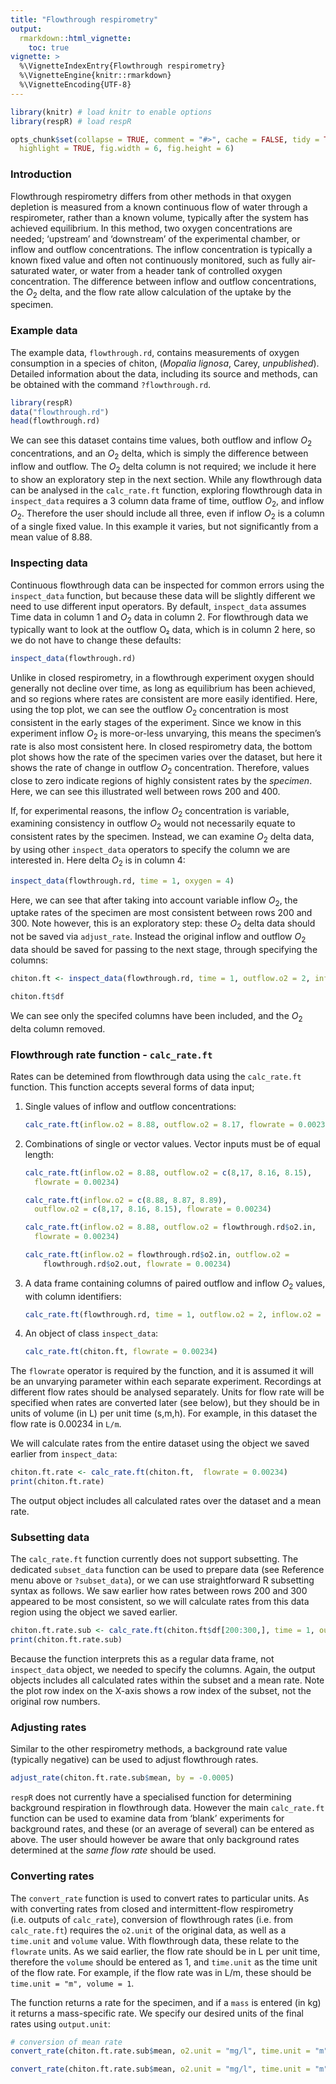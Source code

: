 ```yaml
---
title: "Flowthrough respirometry"
output: 
  rmarkdown::html_vignette:
    toc: true
vignette: >
  %\VignetteIndexEntry{Flowthrough respirometry}
  %\VignetteEngine{knitr::rmarkdown}
  %\VignetteEncoding{UTF-8}
---
```


```r
library(knitr) # load knitr to enable options
library(respR) # load respR

opts_chunk$set(collapse = TRUE, comment = "#>", cache = FALSE, tidy = TRUE, 
  highlight = TRUE, fig.width = 6, fig.height = 6)
```

### Introduction

Flowthrough respirometry differs from other methods in that oxygen depletion is measured from a known continuous flow of water through a respirometer, rather than a known volume, typically after the system has achieved equilibrium. In this method, two oxygen concentrations are needed; 'upstream' and 'downstream' of the experimental chamber, or inflow and outflow concentrations. The inflow concentration is typically a known fixed value and often not continuously monitored, such as fully air-saturated water, or water from a header tank of controlled oxygen concentration. The difference between inflow and outflow concentrations, the $O_2$ delta, and the flow rate allow calculation of the uptake by the specimen.

### Example data

The example data, `flowthrough.rd`, contains measurements of oxygen consumption in a species of chiton, (*Mopalia lignosa*, Carey, *unpublished*).  Detailed information about the data, including its source and methods, can be obtained with the command `?flowthrough.rd`. 

```r
library(respR)
data("flowthrough.rd")
head(flowthrough.rd)
```

We can see this dataset contains time values, both outflow and inflow $O_2$ concentrations, and an $O_2$ delta, which is simply the difference between inflow and outflow. The $O_2$ delta column is not required; we include it here to show an exploratory step in the next section. While any flowthrough data can be analysed in the `calc_rate.ft` function, exploring flowthrough data in `inspect_data` requires a 3 column data frame of time, outflow $O_2$, and inflow $O_2$. Therefore the user should include all three, even if inflow $O_2$ is a column of a single fixed value. In this example it varies, but not significantly from a mean value of 8.88. 

### Inspecting data
Continuous flowthrough data can be inspected for common errors using the `inspect_data` function, but because these data will be slightly different we need to use different input operators. By default, `inspect_data` assumes Time data in column 1 and $O_2$ data in column 2. For flowthrough data we typically want to look at the outflow O₂ data, which is in column 2 here, so we do not have to change these defaults:

```r
inspect_data(flowthrough.rd)
```

Unlike in  closed respirometry, in a flowthrough experiment oxygen should generally not decline over time, as long as equilibrium has been achieved, and so regions where rates are consistent are more easily identified. Here, using the top plot, we can see the outflow $O_2$ concentration is most consistent in the early stages of the experiment. Since we know in this experiment inflow $O_2$ is more-or-less unvarying, this means the specimen's rate is also most consistent here. In closed respirometry data, the bottom plot shows how the rate of the specimen varies over the dataset, but here it shows the rate of change in outflow $O_2$ concentration. Therefore, values close to zero indicate regions of highly consistent rates by the _specimen_. Here, we can see this illustrated well between rows 200 and 400.

If, for experimental reasons, the inflow $O_2$ concentration is variable, examining consistency in outflow $O_2$ would not necessarily equate to consistent rates by the specimen. Instead, we can examine $O_2$ delta data, by using other `inspect_data` operators to specify the column we are interested in. Here delta $O_2$ is in column 4:

```r
inspect_data(flowthrough.rd, time = 1, oxygen = 4)

```

Here, we can see that after taking into account variable inflow $O_2$, the uptake rates of the specimen are most consistent between rows 200 and 300. Note however, this is an exploratory step: these $O_2$ delta data should not be saved via `adjust_rate`. Instead the original inflow and outflow $O_2$ data should be saved for passing to the next stage, through specifying the columns:

```r
chiton.ft <- inspect_data(flowthrough.rd, time = 1, outflow.o2 = 2, inflow.o2 = 3)
```

```r
chiton.ft$df
```

We can see only the specifed columns have been included, and the $O_2$ delta column removed. 

### Flowthrough rate function - `calc_rate.ft`
Rates can be detemined from flowthrough data using the `calc_rate.ft` function. This function accepts several forms of data input; 

1. Single values of inflow and outflow concentrations:

    ```r
    calc_rate.ft(inflow.o2 = 8.88, outflow.o2 = 8.17, flowrate = 0.00234)
    ```

2. Combinations of single or vector values. Vector inputs must be of equal length:

    ```r
    calc_rate.ft(inflow.o2 = 8.88, outflow.o2 = c(8,17, 8.16, 8.15), 
      flowrate = 0.00234)
    
    calc_rate.ft(inflow.o2 = c(8.88, 8.87, 8.89), 
      outflow.o2 = c(8,17, 8.16, 8.15), flowrate = 0.00234)  
    
    calc_rate.ft(inflow.o2 = 8.88, outflow.o2 = flowthrough.rd$o2.in, 
      flowrate = 0.00234)
    
    calc_rate.ft(inflow.o2 = flowthrough.rd$o2.in, outflow.o2 = 
        flowthrough.rd$o2.out, flowrate = 0.00234)
    ```

4. A data frame containing columns of paired outflow and inflow $O_2$ values, with column identifiers:

    ```r
    calc_rate.ft(flowthrough.rd, time = 1, outflow.o2 = 2, inflow.o2 = 3, flowrate = 0.00234)
    ```

5. An object of class `inspect_data`:

    ```r
    calc_rate.ft(chiton.ft, flowrate = 0.00234)
    ```  
    

The `flowrate` operator is required by the function, and it is assumed it will be an unvarying parameter within each separate experiment. Recordings at different flow rates should be analysed separately. Units for flow rate will be specified when rates are converted later (see below), but they should be in units of volume (in L) per unit time (s,m,h). For example, in this dataset the flow rate is 0.00234 in `L/m`.

We will calculate rates from the entire dataset using the object we saved earlier from `inspect_data`: 

```r
chiton.ft.rate <- calc_rate.ft(chiton.ft,  flowrate = 0.00234)
print(chiton.ft.rate)
```

The output object includes all calculated rates over the dataset and a mean rate. 



### Subsetting data

The `calc_rate.ft` function currently does not support subsetting. The dedicated `subset_data` function can be used to prepare data (see Reference menu above or `?subset_data`), or we can use straightforward R subsetting syntax as follows. We saw earlier how rates between rows 200 and 300 appeared to be most consistent, so we will calculate rates from this data region using the object we saved earlier. 

```r
chiton.ft.rate.sub <- calc_rate.ft(chiton.ft$df[200:300,], time = 1, outflow.o2 = 3, inflow.o2 = 2, flowrate = 0.00234)
print(chiton.ft.rate.sub)
```
Because the function interprets this as a regular data frame, not `inspect_data` object, we needed to specify the columns. Again, the output objects includes all calculated rates within the subset and a mean rate. Note the plot row index on the X-axis shows a row index of the subset, not the original row numbers. 

### Adjusting rates

Similar to the other respirometry methods, a background rate value (typically negative) can be used to adjust flowthrough rates. 
``` r
adjust_rate(chiton.ft.rate.sub$mean, by = -0.0005)
```
`respR` does not currently have a specialised function for determining background respiration in flowthrough data. However the main `calc_rate.ft` function can be used to examine data from 'blank' experiments for background rates, and these (or an average of several) can be entered as above. The user should however be aware that only background rates determined at the *same flow rate* should be used.

### Converting rates

The `convert_rate` function is used to convert rates to particular units. As with converting rates from closed and intermittent-flow respirometry (i.e. outputs of `calc_rate`), conversion of flowthrough rates (i.e. from `calc_rate.ft`) requires the `o2.unit` of the original data, as well as a `time.unit` and `volume` value. With flowthrough data, these relate to the `flowrate` units. As we said earlier, the flow rate should be in L per unit time, therefore the `volume` should be entered as 1, and `time.unit` as the time unit of the flow rate. For example, if the flow rate was in L/m, these should be `time.unit = "m", volume = 1`. 

The function returns a rate for the specimen, and if a `mass` is entered (in kg) it returns a mass-specific rate. We specify our desired units of the final rates using `output.unit`:

```r
# conversion of mean rate
convert_rate(chiton.ft.rate.sub$mean, o2.unit = "mg/l", time.unit = "m", output.unit = "mg/h", volume = 1)

convert_rate(chiton.ft.rate.sub$mean, o2.unit = "mg/l", time.unit = "m", output.unit = "mg/h/g", volume = 1, mass = 0.000070)
```

